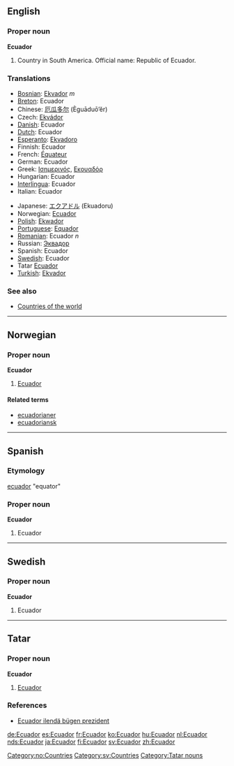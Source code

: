 :{{see|ecuador}}
==English==

===Proper noun===
'''Ecuador'''
{{wikipedia}}

# Country in South America. Official name: Republic of Ecuador.
===Translations===
{{top}}
*[[Bosnian]]: [[Ekvador]] ''m''
*[[Breton]]: Ecuador
*Chinese: [[厄瓜多尔]] (Èguāduō’ěr)
*Czech: [[Ekvádor]]
*[[Danish]]: Ecuador
*[[Dutch]]: Ecuador
*[[Esperanto]]: [[Ekvadoro]]
*Finnish: Ecuador
*French: [[Équateur]]
*German: Ecuador
*Greek: [[Ισημερινός]], [[Εκουαδόρ]]
*Hungarian: Ecuador
*[[Interlingua]]: Ecuador
*Italian: Ecuador
{{mid}}
*Japanese: [[エクアドル]] (Ekuadoru)
*Norwegian: [[#Norwegian|Ecuador]]
*[[Polish]]: [[Ekwador]]
*[[Portuguese]]: [[Equador]]
*[[Romanian]]: Ecuador ''n''
*Russian: [[Эквадор]]
*Spanish: Ecuador
*[[Swedish]]: Ecuador
*Tatar [[#Tatar|Ecuador]]
*[[Turkish]]: [[Ekvador]]
{{bottom}}

===See also===
* [[Countries of the world]]

-----

==Norwegian==
===Proper noun===
'''Ecuador'''
#[[#English|Ecuador]]
====Related terms====
*[[ecuadorianer]]
*[[ecuadoriansk]]

----

==Spanish==
===Etymology===
[[ecuador]] "equator"
===Proper noun===
'''Ecuador'''

# Ecuador

----

==Swedish==
===Proper noun===
'''Ecuador'''
#Ecuador

----
==Tatar==
===Proper noun===
'''Ecuador'''
#[[Ecuador#english|Ecuador]]
===References===
*[http://www2.azatliq.org/analysis/analysis/tb/2006/10/9A6D6E9B-3FB1-4AE5-9B1D-08CD6339AF5C.asp  Ecuador ilendä bügen prezident]

[[Category:no:Countries]]
[[Category:sv:Countries]]
[[Category:Tatar nouns]]

[[de:Ecuador]]
[[es:Ecuador]]
[[fr:Ecuador]]
[[ko:Ecuador]]
[[hu:Ecuador]]
[[nl:Ecuador]]
[[nds:Ecuador]]
[[ja:Ecuador]]
[[fi:Ecuador]]
[[sv:Ecuador]]
[[zh:Ecuador]]
